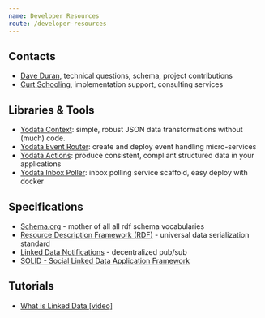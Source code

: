 ```yaml
---
name: Developer Resources
route: /developer-resources
---
```


## Contacts

- [Dave Duran](mailto:dave@yodata.io), technical questions, schema, project contributions
- [Curt Schooling](mailto:curt@yodata.io), implementation support, consulting services

## Libraries & Tools

- [Yodata Context](https://www.npmjs.com/package/yodata-context): simple, robust JSON data transformations without (much) code. 
- [Yodata Event Router](https://www.npmjs.com/package/@yodata/event-router): create and deploy event handling micro-services
- [Yodata Actions](https://github.com/Yodata/yodata-actions): produce consistent, compliant structured data in your applications
- [Yodata Inbox Poller](https://www.npmjs.com/package/yodata-inbox-poller): inbox polling service scaffold, easy deploy with docker

## Specifications
- [Schema.org](https://schema.org) - mother of all all rdf schema vocabularies
- [Resource Description Framework (RDF)](https://www.w3.org/standards/techs/rdf#w3c_all) - universal data serialization standard
- [Linked Data Notifications](https://www.w3.org/TR/ldn/) - decentralized pub/sub
- [SOLID - Social Linked Data Application Framework](https://github.com/solid)

## Tutorials

- [What is Linked Data [video]](https://youtu.be/4x_xzT5eF5Q)




